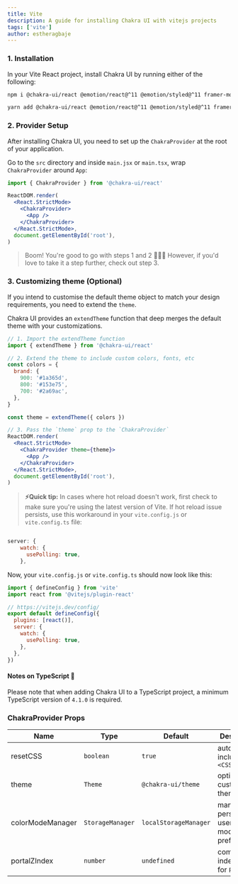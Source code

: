 ```yaml
---
title: Vite
description: A guide for installing Chakra UI with vitejs projects
tags: ['vite']
author: estheragbaje
---
```


### 1. Installation

In your Vite React project, install Chakra UI by running either of the
following:

```bash
npm i @chakra-ui/react @emotion/react@^11 @emotion/styled@^11 framer-motion@^6
```

```bash
yarn add @chakra-ui/react @emotion/react@^11 @emotion/styled@^11 framer-motion@^6
```

### 2. Provider Setup

After installing Chakra UI, you need to set up the `ChakraProvider` at the root
of your application.

Go to the `src` directory and inside `main.jsx` or `main.tsx`, wrap
`ChakraProvider` around `App`:

```jsx live=false
import { ChakraProvider } from '@chakra-ui/react'

ReactDOM.render(
  <React.StrictMode>
    <ChakraProvider>
      <App />
    </ChakraProvider>
  </React.StrictMode>,
  document.getElementById('root'),
)
```

> Boom! You're good to go with steps 1 and 2 🚀🚀🚀 However, if you'd love to
> take it a step further, check out step 3.

### 3. Customizing theme (Optional)

If you intend to customise the default theme object to match your design
requirements, you need to extend the `theme`.

Chakra UI provides an `extendTheme` function that deep merges the default theme
with your customizations.

```jsx live=false
// 1. Import the extendTheme function
import { extendTheme } from '@chakra-ui/react'

// 2. Extend the theme to include custom colors, fonts, etc
const colors = {
  brand: {
    900: '#1a365d',
    800: '#153e75',
    700: '#2a69ac',
  },
}

const theme = extendTheme({ colors })

// 3. Pass the `theme` prop to the `ChakraProvider`
ReactDOM.render(
  <React.StrictMode>
    <ChakraProvider theme={theme}>
      <App />
    </ChakraProvider>
  </React.StrictMode>,
  document.getElementById('root'),
)
```

> **⚡Quick tip:** In cases where hot reload doesn't work, first check to make
> sure you're using the latest version of Vite. If hot reload issue persists,
> use this workaround in your `vite.config.js` or `vite.config.ts` file:

```jsx live=false

server: {
    watch: {
      usePolling: true,
    },

```

Now, your `vite.config.js` or `vite.config.ts` should now look like this:

```jsx live=false
import { defineConfig } from 'vite'
import react from '@vitejs/plugin-react'

// https://vitejs.dev/config/
export default defineConfig({
  plugins: [react()],
  server: {
    watch: {
      usePolling: true,
    },
  },
})
```

#### Notes on TypeScript 🚨

Please note that when adding Chakra UI to a TypeScript project, a minimum
TypeScript version of `4.1.0` is required.

### ChakraProvider Props

| Name             | Type             | Default               | Description                                         |
| ---------------- | ---------------- | --------------------- | --------------------------------------------------- |
| resetCSS         | `boolean`        | `true`                | automatically includes `<CSSReset />`               |
| theme            | `Theme`          | `@chakra-ui/theme`    | optional custom theme                               |
| colorModeManager | `StorageManager` | `localStorageManager` | manager to persist a users color mode preference in |
| portalZIndex     | `number`         | `undefined`           | common z-index to use for `Portal`                  |
